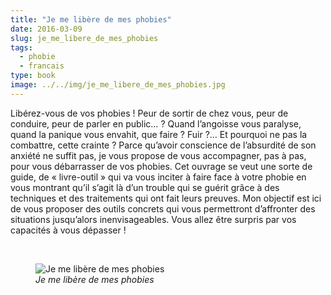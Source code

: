 ```yaml
---
title: "Je me libère de mes phobies"
date: 2016-03-09
slug: je_me_libere_de_mes_phobies
tags:
  - phobie
  - francais
type: book
image: ../../img/je_me_libere_de_mes_phobies.jpg
---
```


Libérez-vous de vos phobies !
Peur de sortir de chez vous, peur de conduire, peur de parler en public... ?
Quand l’angoisse vous paralyse, quand la panique vous envahit, que faire ?
Fuir ?...
Et pourquoi ne pas la combattre, cette crainte ?
Parce qu’avoir conscience de l'absurdité de son anxiété ne suffit pas, je vous propose de vous accompagner, pas à pas, pour vous débarrasser de vos phobies.
Cet ouvrage se veut une sorte de guide, de « livre-outil » qui va vous inciter à faire face à votre phobie en vous montrant qu’il s’agit là d’un trouble qui se guérit grâce à des techniques et des traitements qui ont fait leurs preuves.
Mon objectif est ici de vous proposer des outils concrets qui vous permettront d’affronter des situations jusqu’alors inenvisageables.
Vous allez être surpris par vos capacités à vous dépasser !

<br>

![_Je me libère de mes phobies_](../../img/je_me_libere_de_mes_phobies.jpg)
